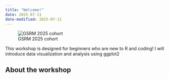 ```yaml
---
title: "Welcome!"
date: 2025-07-11
date-modified: 2025-07-11
---
```


![GSRM 2025 cohort](https://medicine.utah.edu/sites/g/files/zrelqx466/files/styles/wide_phone/public/media/images/2025/group-photo.jpg?h=e2f30826&itok=aAoc1FBl){width=auto alt="GSRM 2025 cohort" style="display: block; margin: auto;"}

This workshop is designed for beginners who are new to R and coding! I will introduce data visualization and analysis using ggplot2

## About the workshop